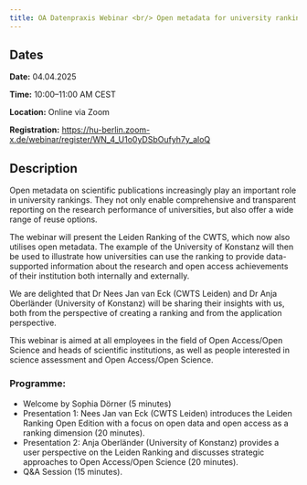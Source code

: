 ```yaml
---
title: OA Datenpraxis Webinar <br/> Open metadata for university rankings illustrated by the Leiden Ranking
---
```


## Dates

**Date:** 04.04.2025

**Time:** 10:00--11:00 AM CEST

**Location:** Online via Zoom

**Registration:** [https://hu-berlin.zoom-x.de/webinar/register/WN_4_U1o0yDSbOufyh7y_aloQ](https://hu-berlin.zoom-x.de/webinar/register/WN_4_U1o0yDSbOufyh7y_aloQ)


## Description

Open metadata on scientific publications increasingly play an important role in university rankings. They not only enable comprehensive and transparent reporting on the research performance of universities, but also offer a wide range of reuse options.

The webinar will present the Leiden Ranking of the CWTS, which now also utilises open metadata. The example of the University of Konstanz will then be used to illustrate how universities can use the ranking to provide data-supported information about the research and open access achievements of their institution both internally and externally.

We are delighted that Dr Nees Jan van Eck (CWTS Leiden) and Dr Anja Oberländer (University of Konstanz) will be sharing their insights with us, both from the perspective of creating a ranking and from the application perspective.

This webinar is aimed at all employees in the field of Open Access/Open Science and heads of scientific institutions, as well as people interested in science assessment and Open Access/Open Science.

### Programme:

- Welcome by Sophia Dörner (5 minutes)
- Presentation 1: Nees Jan van Eck (CWTS Leiden) introduces the Leiden Ranking Open Edition with a focus on open data and open access as a ranking dimension (20 minutes).
- Presentation 2: Anja Oberländer (University of Konstanz) provides a user perspective on the Leiden Ranking and discusses strategic approaches to Open Access/Open Science (20 minutes).
- Q&A Session (15 minutes).
